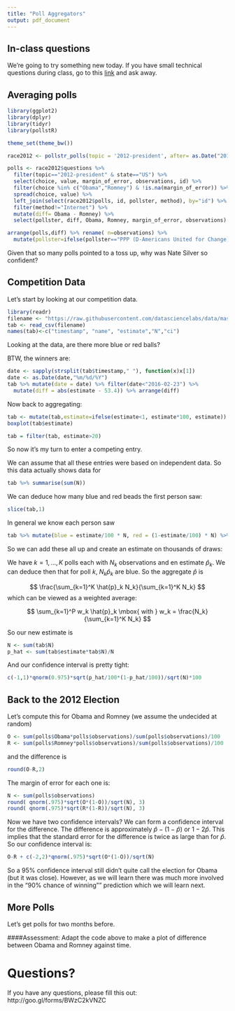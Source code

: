 ```yaml
---
title: "Poll Aggregators"
output: pdf_document
---
```


## In-class questions
We're going to try something new today. If you have small technical questions during class, go to this [link](https://docs.google.com/document/d/1rClyG2ZMoTM9tER9zjXCBT-26lrpuIH_oSkCLCI6pII/edit?usp=sharing) and ask away.


## Averaging polls


```r
library(ggplot2)
library(dplyr)
library(tidyr)
library(pollstR)

theme_set(theme_bw())

race2012 <- pollstr_polls(topic = '2012-president', after= as.Date("2012-11-3"), max_pages = Inf)

polls <- race2012$questions %>% 
  filter(topic=="2012-president" & state=="US") %>% 
  select(choice, value, margin_of_error, observations, id) %>% 
  filter(choice %in% c("Obama","Romney") & !is.na(margin_of_error)) %>% 
  spread(choice, value) %>% 
  left_join(select(race2012$polls, id, pollster, method), by="id") %>%
  filter(method!="Internet") %>%
  mutate(diff= Obama - Romney) %>%
  select(pollster, diff, Obama, Romney, margin_of_error, observations)

arrange(polls,diff) %>% rename( n=observations) %>% 
  mutate(pollster=ifelse(pollster=="PPP (D-Americans United for Change)","PPP",pollster))
```


Given that so many polls pointed to a toss up, why was Nate Silver so confident?


## Competition Data

Let's start by looking at our competition data.

```r
library(readr)
filename <- "https://raw.githubusercontent.com/datasciencelabs/data/master/blue-bead-comp-results.csv"
tab <- read_csv(filename)
names(tab)<-c("timestamp", "name", "estimate","N","ci")
```

Looking at the data, are there more blue or red balls?

BTW, the winners are:

```r
date <- sapply(strsplit(tab$timestamp," "), function(x)x[1])
date <- as.Date(date,"%m/%d/%Y")
tab %>% mutate(date = date) %>% filter(date<"2016-02-23") %>%
  mutate(diff = abs(estimate - 53.4)) %>% arrange(diff) 
```

Now back to aggregating:

```r
tab <- mutate(tab,estimate=ifelse(estimate<1, estimate*100, estimate))
boxplot(tab$estimate)

tab = filter(tab, estimate>20)
```


So now it's my turn to enter a competing entry. 

We can assume that all these entries were based on independent data. So this data actually shows data for

```r
tab %>% summarise(sum(N))
```

We can deduce how many blue and red beads the first person saw:

```r
slice(tab,1)
```

In general we know each person saw

```r
tab %>% mutate(blue = estimate/100 * N, red = (1-estimate/100) * N) %>% select(blue, red)
```

So we can add these all up and create an estimate on thousands of draws:

We have $k=1,\dots,K$ polls each with $N_k$ observations and en estimate $\hat{p}_k$. We can deduce then that for poll $k$, $N_k \hat{p}_k$ are blue. So the aggregate $\hat{p}$ is

$$
\frac{\sum_{k=1}^K \hat{p}_k N_k}{\sum_{k=1}^K N_k}
$$
which can be viewed as a weighted average:

$$
\sum_{k=1}^P w_k \hat{p}_k \mbox{ with } w_k = \frac{N_k}{\sum_{k=1}^K N_k}
$$

So our new estimate is

```r
N <- sum(tab$N)
p_hat <- sum(tab$estimate*tab$N)/N
```

And our confidence interval is pretty tight:
```r
c(-1,1)*qnorm(0.975)*sqrt(p_hat/100*(1-p_hat/100))/sqrt(N)*100
```

## Back to the 2012 Election

Let's compute this for Obama and Romney (we assume the undecided at random)

```r
O <- sum(polls$Obama*polls$observations)/sum(polls$observations)/100
R <- sum(polls$Romney*polls$observations)/sum(polls$observations)/100
```

and the difference is 
```r
round(O-R,2)
```

The margin of error for each one is:

```r
N <- sum(polls$observations)
round( qnorm(.975)*sqrt(O*(1-O))/sqrt(N), 3)
round( qnorm(.975)*sqrt(R*(1-R))/sqrt(N), 3)
```

Now we have two confidence intervals?  We can form a confidence interval for the difference. The difference is approximately $\hat{p} - (1-\hat{p})$ or $1-2\hat{p}$. This implies that the standard error for the difference is twice as large than for $\hat{p}$. So our confidence interval is:

```r
O-R + c(-2,2)*qnorm(.975)*sqrt(O*(1-O))/sqrt(N)
```

So a 95% confidence interval still didn't quite call the election for Obama (but it was close). However, as we will learn there was much more involved in the "90% chance of winning"" prediction which we will learn next.

## More Polls
 
Let's get polls for two months before. 

####Assessment: 
Adapt the code above to make a plot of difference between Obama and Romney against time.



# Questions?
If you have any questions, please fill this out: http://goo.gl/forms/BWzC2kVNZC

